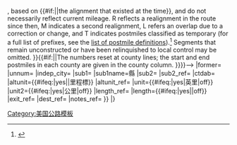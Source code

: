 {{Jcttop/core
|1={{{1|}}}
|region=加利福尼亞州
|region_col={{{state_col|}}}
|region_special={{{state_special|}}}
|region_note=<!--請協助翻譯，感謝。{{#ifeq:{{{mile|}}}|yes||{{#ifeq:{{{hatnote|}}}|off||Except where prefixed with a letter, [[California postmile|postmiles]] were measured on the road as it was {{#if:{{{post-1964|}}}|when the route was established|in [[1964 state highway renumbering (California)|1964]]}}, based on {{#if:{{{based_on|}}}|{{{based_on|}}}|the alignment that existed at the time}}, and do not necessarily reflect current mileage.&nbsp;R reflects a realignment in the route since then, M indicates a second realignment, L refers an overlap due to a correction or change, and T indicates postmiles classified as temporary (for a full list of prefixes, see the [[California postmile#Official postmile definitions|list of postmile definitions]]).<ref name=trucklist>{{Caltrans trucklist}}</ref> Segments that remain unconstructed or have been relinquished to local control may be omitted.&nbsp;}}{{#if:{{{county|}}}||The numbers reset at county lines; the start and end postmiles in each county are given in the county column.&#32;}}}}-->
|former={{{former|}}}
|unnum={{{unnum|}}}
|indep_city={{{indep_city|}}}
|sub1={{{county|}}}
|sub1name=縣
|sub2={{{location|}}}
|sub2_ref={{{location_ref|}}}
|ctdab={{{ctdab|}}}
|altunit={{#ifeq:{{{mile|}}}|yes||里程標}}
|altunit_ref={{{post_ref|}}}
|unit={{#ifeq:{{{mile|}}}|yes|英里|off}}
|unit2={{#ifeq:{{{mile|}}}|yes|公里|off}}
|length_ref={{{length_ref|}}}
|length={{#ifeq:{{{mile|}}}|yes||off}}
|exit_ref={{{exit_ref|}}}
|dest_ref={{{dest_ref|}}}
|notes_ref={{{notes_ref|}}}
}}
<noinclude>|}{{Documentation}}
[[Category:美国公路模板]]
{{reflist}}
</noinclude>